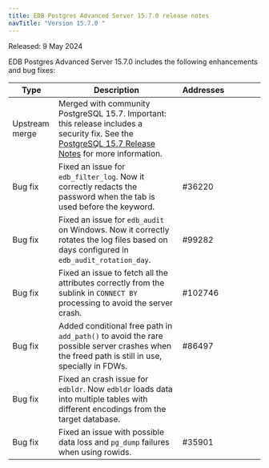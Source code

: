 ```yaml
---
title: EDB Postgres Advanced Server 15.7.0 release notes
navTitle: "Version 15.7.0 "
---
```


Released: 9 May 2024

EDB Postgres Advanced Server 15.7.0  includes the following enhancements and bug fixes:

| Type              | Description                                                                                                                                                                                                     | Addresses&nbsp;&nbsp;&nbsp;&nbsp;&nbsp;&nbsp;&nbsp;&nbsp;&nbsp;&nbsp;&nbsp;&nbsp;&nbsp;&nbsp;&nbsp; |
|-------------------|-----------------------------------------------------------------------------------------------------------------------------------------------------------------------------------------------------------------|-----------------------------------------------------------------------------------------------------|
| Upstream merge    | Merged with community PostgreSQL 15.7. Important: this release includes a security fix. See the [PostgreSQL 15.7 Release Notes](https://www.postgresql.org/docs/release/15.7/) for more information. |  |
| Bug&nbsp;fix      | Fixed an issue for `edb_filter_log`. Now it correctly redacts the password when the tab is used before the keyword.                                                                                             | #36220                                                                                              |
| Bug&nbsp;fix      | Fixed an issue for `edb_audit` on Windows. Now it correctly rotates the log files based on days configured in `edb_audit_rotation_day`.                                                                         | #99282                                                                                              |
| Bug&nbsp;fix      | Fixed an issue to fetch all the attributes correctly from the sublink in `CONNECT BY` processing to avoid the server crash.                                                                                     | #102746                                                                                             |
| Bug&nbsp;fix      | Added conditional free path in `add_path()` to avoid the rare possible server crashes when the freed path is still in use, specially in FDWs.                                                                   | #86497                                                                                              |
| Bug&nbsp;fix      | Fixed an crash issue for `edbldr`. Now `edbldr` loads data into multiple tables with different encodings from the target database.                                                                              |                                                                                                     |
| Bug&nbsp;fix      | Fixed an issue with possible data loss and `pg_dump` failures when using rowids.                                                                                                                                | #35901                                                                                              |
